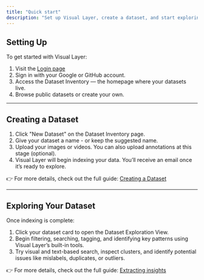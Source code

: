 ```yaml
---
title: "Quick start"
description: "Set up Visual Layer, create a dataset, and start exploring your data in just a few steps."
---
```

## Setting Up

To get started with Visual Layer:

1. Visit the [Login page](https://app.visual-layer.com/login)
2. Sign in with your Google or GitHub account.
3. Access the Dataset Inventory — the homepage where your datasets live.
4. Browse public datasets or create your own.

***

## Creating a Dataset

1. Click "New Dataset" on the Dataset Inventory page.
2. Give your dataset a name - or keep the suggested name.
3. Upload your images or videos. You can also upload annotations at this stage (optional).
4. Visual Layer will begin indexing your data. You’ll receive an email once it’s ready to explore.

👉 For more details, check out the full guide: [Creating a Dataset](https://dash.readme.com/project/visual-layer2/v1.0/docs/createdelete-datasets-copy)

***

## Exploring Your Dataset

Once indexing is complete:

1. Click your dataset card to open the Dataset Exploration View.
2. Begin filtering, searching, tagging, and identifying key patterns using Visual Layer’s built-in tools.
3. Try visual and text-based search, inspect clusters, and identify potential issues like mislabels, duplicates, or outliers.

👉 For more details, check out the full guide: [Extracting insights](https://dash.readme.com/project/visual-layer2/v1.0/docs/overview-1)
